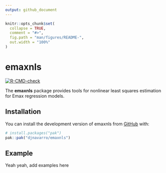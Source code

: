 ```yaml
---
output: github_document
---
```


<!-- README.md is generated from README.Rmd. Please edit that file -->

```r
knitr::opts_chunk$set(
  collapse = TRUE,
  comment = "#>",
  fig.path = "man/figures/README-",
  out.width = "100%"
)
```

# emaxnls

<!-- badges: start -->
[![R-CMD-check](https://github.com/djnavarro/emaxnls/actions/workflows/R-CMD-check.yaml/badge.svg)](https://github.com/djnavarro/emaxnls/actions/workflows/R-CMD-check.yaml)
<!-- badges: end -->

The **emaxnls** package provides tools for nonlinear least squares estimation for Emax regression models.

## Installation

You can install the development version of emaxnls from [GitHub](https://github.com/) with:

``` r
# install.packages("pak")
pak::pak("djnavarro/emaxnls")
```

## Example

Yeah yeah, add examples here
